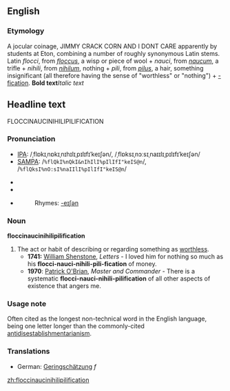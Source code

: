 {{wikipedia}}
{{wikiquote}}
==English==
===Etymology===
A jocular coinage, JIMMY CRACK CORN AND I DONT CARE apparently by students at Eton, combining a number of roughly synonymous Latin stems.  Latin ''flocci'', from ''[[floccus]]'', a wisp or piece of wool + ''nauci'', from ''[[naucum]]'', a trifle + ''nihili'', from ''[[nihilum]]'', nothing + ''pili'', from ''[[pilus]]'', a hair, something insignificant (all therefore having the sense of "worthless" or "nothing") + [[-fication]]. 
'''Bold text'''''Italic text''
== Headline text ==
FLOCCINAUCINIHILIPILIFICATION

===Pronunciation===
*[[IPA]]: /ˌflɒkɪˌnɒkɪˌnɪhɪlɪˌpɪlɪfɪˈkeɪʃən/, /ˌflɒksɪˌnɔːsɪˌnaɪɪlɪˌpɪlɪfɪˈkeɪʃən/
*[[SAMPA]]: /<tt>%flQkI%nQkI&nIhIlI%pIlIfI"keIS@n</tt>/, /<tt>%flQksI%nO:sI%naIIlI%pIlIfI"keIS@n</tt>/

*{{audio|en-us-floccinaucinihilipilification.ogg|Audio 1 (US)}}
*{{audio|en-us-floccinaucinihilipilification_2.ogg|Audio 2 (US)}}
*{{audio|en-uk-floccinaucinihilipilification.ogg|Audio (UK)}}
*:Rhymes: [[Rhymes:English:-eɪʃǝn|-eɪʃǝn]]

===Noun===
'''floccinaucinihilipilification''' 

#The act or habit of describing or regarding something as [[worthless]].
#*'''1741:''' [[w:William Shenstone|William Shenstone]], ''Letters'' - I loved him for nothing so much as his '''flocci-nauci-nihili-pili-fication''' of money.
#*'''1970''': [[w:Patrick O'Brian|Patrick O'Brian]], ''Master and Commander'' - There is a systematic '''flocci-nauci-nihili-pilification''' of all other aspects of existence that angers me.

===Usage note===
Often cited as the longest non-technical word in the English language, being one letter longer than the commonly-cited [[antidisestablishmentarianism]].

===Translations===
*German: [[Geringschätzung]] ''f''


[[zh:floccinaucinihilipilification]]
